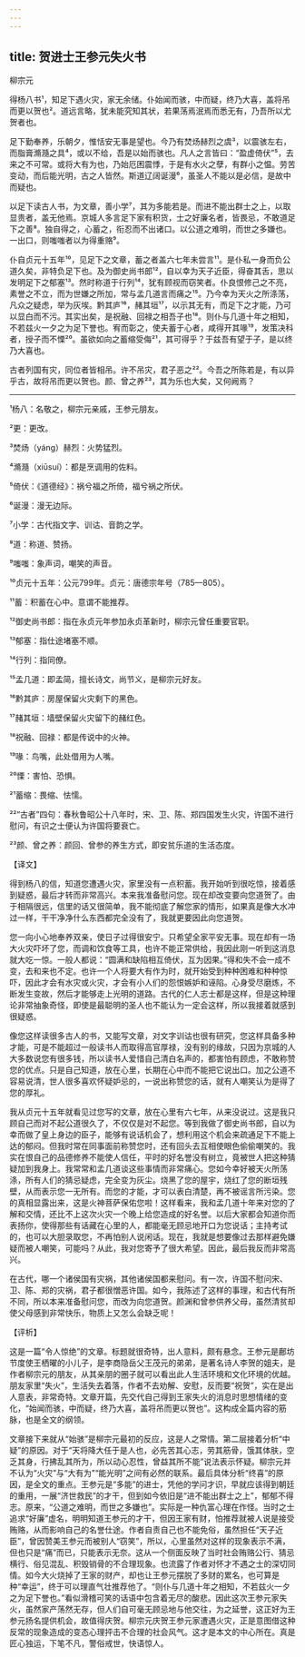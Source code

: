 ```yaml
---
---
---
```

title: 贺进士王参元失火书
---




柳宗元

得杨八书¹，知足下遇火灾，家无余储。仆始闻而骇，中而疑，终乃大喜，盖将吊而更以贺也²。道远言略，犹未能究知其状，若果荡焉泯焉而悉无有，乃吾所以尤贺者也。

足下勤奉养，乐朝夕，惟恬安无事是望也。今乃有焚炀赫烈之虞³，以震骇左右，而脂膏滫瀡之具⁴，或以不给，吾是以始而骇也。凡人之言皆曰：“盈虚倚伏”⁵，去来之不可常。或将大有为也，乃始厄困震悸，于是有水火之孽，有群小之愠。劳苦变动，而后能光明，古之人皆然。斯道辽阔诞漫⁶，虽圣人不能以是必信，是故中而疑也。

以足下读古人书，为文章，善小学⁷，其为多能若是。而进不能出群士之上，以取显贵者，盖无他焉。京城人多言足下家有积货，士之好廉名者，皆畏忌，不敢道足下之善⁸。独自得之，心蓄之，衔忍而不出诸口。以公道之难明，而世之多嫌也。一出口，则嗤嗤者以为得重赂⁹。

仆自贞元十五年¹⁰，见足下之文章，蓄之者盖六七年未尝言¹¹。是仆私一身而负公道久矣，非特负足下也。及为御史尚书郎¹²，自以幸为天子近臣，得奋其舌，思以发明足下之郁塞¹³。然时称道于行列¹⁴，犹有顾视而窃笑者。仆良恨修己之不亮，素誉之不立，而为世嫌之所加，常与孟几道言而痛之¹⁵。乃今幸为天火之所涤荡，凡众之疑虑，举为灰埃。黔其庐¹⁶，赭其垣¹⁷，以示其无有，而足下之才能，乃可以显白而不污。其实出矣，是祝融、回禄之相吾子也¹⁸。则仆与几道十年之相知，不若兹火一夕之为足下誉也。宥而彰之，使夫蓄于心者，咸得开其喙¹⁹，发策决科者，授子而不慄²⁰。虽欲如向之蓄缩受侮²¹，其可得乎？于兹吾有望于子，是以终乃大喜也。

古者列国有灾，同位者皆相吊。许不吊灾，君子恶之²²。今吾之所陈若是，有以异乎古，故将吊而更以贺也。颜、曾之养²³，其为乐也大矣，又何阙焉？



***



¹杨八：名敬之，柳宗元亲戚，王参元朋友。

²更：更改。

³焚炀（yáng）赫烈：火势猛烈。

⁴滫瀡（xiūsuí）：都是烹调用的佐料。

⁵倚伏：《道德经》：祸兮福之所倚，福兮祸之所伏。

⁶诞漫：漫无边际。

⁷小学：古代指文字、训诂、音韵之学。

⁸道：称道、赞扬。

⁹嗤嗤：象声词，嘲笑的声音。

¹⁰贞元十五年：公元799年。贞元：唐德宗年号（785—805）。

¹¹蓄：积蓄在心中。意谓不能推荐。

¹²御史尚书郎：指在永贞元年参加永贞革新时，柳宗元曾任重要官职。

¹³郁塞：指仕途堵塞不顺。

¹⁴行列：指同僚。

¹⁵孟几道：即孟简，擅长诗文，尚节义，是柳宗元好友。

¹⁶黔其庐：房屋保留火灾剩下的黑色。

¹⁷赭其垣：墙壁保留火灾留下的赭红色。

¹⁸祝融、回禄：都是传说中的火神。

¹⁹喙：鸟嘴，此处借用为人嘴。

²⁰慄：害怕、恐惧。

²¹蓄缩：畏缩、怯懦。

²²“古者”四句：春秋鲁昭公十八年时，宋、卫、陈、郑四国发生火灾，许国不进行慰问，有识之士便认为许国将要衰亡。

²³颜、曾之养：颜回、曾参的养生方式，即安贫乐道的生活态度。

【译文】

得到杨八的信，知道您遭遇火灾，家里没有一点积蓄。我开始听到很吃惊，接着感到疑惑，最后才转而非常高兴。本来我准备慰问您。现在却改变要向您道贺了。由于相隔很远，信里的话又很简单，我不能彻底了解您家的情形，如果真是像大水冲过一样，干干净净什么东西都完全没有了，我就更要因此向您道贺。

您一向小心地奉养双亲，使日子过得很安宁。只希望全家平安无事。现在却有一场大火灾吓坏了您，而调和饮食等工具，也许不能正常供给，我因此刚一听到这消息就大吃一惊。一般人都说：“圆满和缺陷相互倚伏，互为因果。”得和失不会一成不变，去和来也不定。也许一个人将要大有作为时，就开始受到种种困难和种种惊吓，因此才会有水灾或火灾，才会有小人们的怨恨嫉妒和诬陷。心身受尽磨炼，不断发生变故，然后才能够走上光明的道路。古代的仁人志士都是这样，但是这种理论非常抽象奇怪，即使是最聪明的圣人也不能认为一定会这样，所以我接着就感到很疑惑。

像您这样读很多古人的书，又能写文章，对文字训诂也很有研究，您这样具备多种才能，可是不能超过一般读书人而取得高官厚禄，没有别的缘故，只因为京城的人大多数说您有很多钱，所以读书人爱惜自己清白名声的，都害怕有顾虑，不敢称赞您的优点。只是自己知道，放在心里，长期在心中而不能把它说出口。加之公道不容易说清，世人很多喜欢怀疑妒忌的，一说出称赞您的话，就有人嘲笑认为是得了您的厚礼。

我从贞元十五年就看见过您写的文章，放在心里有六七年，从来没说过。这是我只顾自己而对不起公道很久了，不仅仅是对不起您。等到我做了御史尚书郎，自以为幸而做了皇上身边的臣子，能够有说话机会了，想利用这个机会来疏通足下不能上达的郁闷。但我时常在同事面前称赞您时，还有回头去互相使眼色偷偷嘲笑的。我实在恨自己的品德修养不能使人信任，平时的好名誉没有树立，竟被世人把这种猜疑加到我身上。我常常和孟几道谈这些事情而非常痛心。您如今幸好被天火所荡涤，所有人们的猜忌疑虑，完全变为灰尘。烧黑了您的屋宇，烧红了您的断垣残壁，从而表示您一无所有。而您的才能，才可以表白清楚，再不被谣言所污染。您的真相显露出来，这是火神菩萨保佑您啦！这样看来，我和孟几道十年来对您的了解和交情，还比不上这次火灾一个晚上给您造成的好名誉。以后大家都会知道你而表扬你，使得那些有话藏在心里的人，都能毫无顾忌地开口为您说话；主持考试的，也可以大胆录取您，不再怕别人说闲话。现在，我就是想要像过去那样避免嫌疑而被人嘲笑，可能吗？从此，我对您寄予了很大希望。因此，最后我反而非常高兴。

在古代，哪一个诸侯国有灾祸，其他诸侯国都来慰问。有一次，许国不慰问宋、卫、陈、郑的灾祸，君子都很憎恶许国。如今，我陈述了这样的事理，和古代有所不同，所以本来准备慰问您，而改为向您道贺。颜渊和曾参供养父母，虽然清贫却使父母感到非常快乐，物质上又怎么会缺乏呢！

【评析】

这是一篇“令人惊绝”的文章。标题就很奇特，出人意料，颇有悬念。王参元是鄜坊节度使王栖曜的小儿子，是李商隐岳父王茂元的弟弟，是著名诗人李贺的姐夫，是作者柳宗元的朋友，从其亲朋的圈子就可以看出此人生活环境和文化环境的优越。朋友家里“失火”，生活失去着落，作者不去劝解、安慰，反而要“祝贺”，实在是出人意表，非常奇特。文章开篇，先交代自己得到王家失火的消息时思想情绪的变化，“始闻而骇，中而疑，终乃大喜，盖将吊而更以贺也”。这构成全篇内容的筋脉，也是全文的纲领。

文章接下来就从“始骇”是柳宗元最初的反应，这是人之常情。第二层接着分析“中疑”的原因。对于“天将降大任于是人也，必先苦其心志，劳其筋骨，饿其体肤，空乏其身，行拂乱其所为，所以动心忍性，曾益其所不能”说法表示怀疑。柳宗元并不认为“火灾”与“大有为”“能光明”之间有必然的联系。最后具体分析“终喜”的原因，是全文的重点。王参元是“多能”的进士，凭他的学问才识，早就应该得到朝廷的重用，一展“济世救民”的才干，但到如今依旧是“进不能出群士之上”，郁郁不得志。原来，“公道之难明，而世之多嫌也”。实际是一种仇富心理在作怪。当时之士追求“好廉”虚名，明明知道王参元的才干，但因王家有财，怕推荐就被人说是接受贿赂，从而影响自己的名誉仕途。作者自责自己也不能免俗，虽然担任“天子近臣”，曾因赞美王参元而被别人“窃笑”，所以，心里虽然对这样的现象表示不满，但也只是“痛”而已，只能表示无奈。这从一个侧面反映了当时社会贿赂公行、猜忌横行、俗见混乱、积毁销骨的不合理现象。也流露了作者对怀才不遇之士的深切同情。如今大火烧掉了王家的财产，却也让王参元摆脱了多财的累名，也可算是种“幸运”，终于可以理直气壮推荐他了。“则仆与几道十年之相知，不若兹火一夕之为足下誉也。”看似滑稽可笑的话语中包含着无尽的酸悲。因此这次王参元家失火，虽然家产荡然无存，但人们自可毫无顾忌地与他交往，为之延誉，这正好为王参元扬名提供机会，故值得庆贺。柳宗元庆贺王参元家遭遇火灾，正是意图借这种反常的现象造成的变态心理抨击不合理的社会风气。这才是本文的中心所在。真是匠心独运，下笔不凡，警俗戒世，快语惊人。